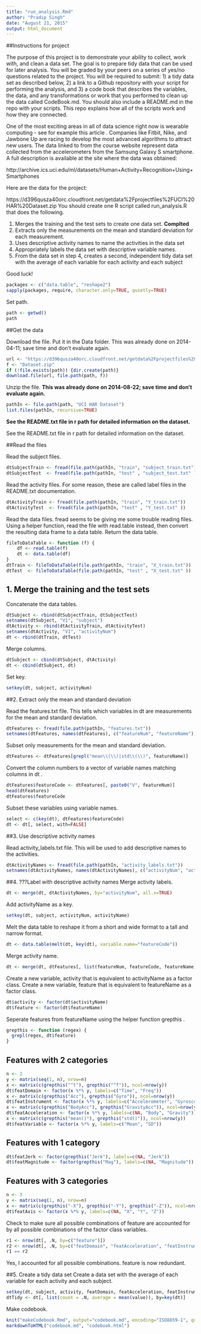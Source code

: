```yaml
---
title: "run_analysis.Rmd"
author: "Pradip Singh"
date: "August 21, 2015"
output: html_document
---
```


##Instructions for project

The purpose of this project is to demonstrate your ability to collect, work with, and clean a data set. The goal is to prepare tidy data that can be used for later analysis. You will be graded by your peers on a series of yes/no questions related to the project. You will be required to submit: 1) a tidy data set as described below, 2) a link to a Github repository with your script for performing the analysis, and 3) a code book that describes the variables, the data, and any transformations or work that you performed to clean up the data called CodeBook.md. You should also include a README.md in the repo with your scripts. This repo explains how all of the scripts work and how they are connected.  

One of the most exciting areas in all of data science right now is wearable computing - see for example  this article . Companies like Fitbit, Nike, and Jawbone Up are racing to develop the most advanced algorithms to attract new users. The data linked to from the course website represent data collected from the accelerometers from the Samsung Galaxy S smartphone. A full description is available at the site where the data was obtained: 

http://archive.ics.uci.edu/ml/datasets/Human+Activity+Recognition+Using+Smartphones 

Here are the data for the project: 

https://d396qusza40orc.cloudfront.net/getdata%2Fprojectfiles%2FUCI%20HAR%20Dataset.zip 
You should create one R script called run_analysis.R that does the following. 

1. Merges the training and the test sets to create one data set. **Complted** 
2. Extracts only the measurements on the mean and standard deviation for each measurement.
3. Uses descriptive activity names to name the activities in the data set
4. Appropriately labels the data set with descriptive variable names.
5. From the data set in step 4, creates a second, independent tidy data set with the average of each variable for each activity and each subject

Good luck!

```r
packages <- c("data.table", "reshape2")
sapply(packages, require, character.only=TRUE, quietly=TRUE)
```
Set path.
```r
path <- getwd()
path
```


##Get the data

Download the file. Put it in the  Data  folder. This was already done on 2014-04-11; save time and don't evaluate again.
```r
url <- "https://d396qusza40orc.cloudfront.net/getdata%2Fprojectfiles%2FUCI%20HAR%20Dataset.zip"
f <- "Dataset.zip"
if (!file.exists(path)) {dir.create(path)}
download.file(url, file.path(path, f))
```
Unzip the file. **This was already done on 2014-08-22; save time and don't evaluate again.**

```r
pathIn <- file.path(path, "UCI HAR Dataset")
list.files(pathIn, recursive=TRUE)
```
**See the  README.txt  file in  r path  for detailed information on the dataset.**

See the  README.txt  file in  r path  for detailed information on the dataset.

##Read the files

Read the subject files.

```r
dtSubjectTrain <- fread(file.path(pathIn, "train", "subject_train.txt"))
dtSubjectTest  <- fread(file.path(pathIn, "test" , "subject_test.txt" ))
```

Read the activity files. For some reason, these are called label files in the  README.txt  documentation.
```r
dtActivityTrain <- fread(file.path(pathIn, "train", "Y_train.txt"))
dtActivityTest  <- fread(file.path(pathIn, "test" , "Y_test.txt" ))
```
Read the data files.  fread  seems to be giving me some trouble reading files. Using a helper function, read the file with  read.table  instead, then convert the resulting data frame to a data table. Return the data table.

```r
fileToDataTable <- function (f) {
    df <- read.table(f)
    dt <- data.table(df)
}
dtTrain <- fileToDataTable(file.path(pathIn, "train", "X_train.txt"))
dtTest  <- fileToDataTable(file.path(pathIn, "test" , "X_test.txt" ))
```


## 1. Merge the training and the test sets

Concatenate the data tables.


```r
dtSubject <- rbind(dtSubjectTrain, dtSubjectTest)
setnames(dtSubject, "V1", "subject")
dtActivity <- rbind(dtActivityTrain, dtActivityTest)
setnames(dtActivity, "V1", "activityNum")
dt <- rbind(dtTrain, dtTest)
```

Merge columns.

```r
dtSubject <- cbind(dtSubject, dtActivity)
dt <- cbind(dtSubject, dt)
```

Set key.
```r
setkey(dt, subject, activityNum)
```


##2. Extract only the mean and standard deviation


Read the  features.txt  file. This tells which variables in  dt  are measurements for the mean and standard deviation.
```r
dtFeatures <- fread(file.path(pathIn, "features.txt"))
setnames(dtFeatures, names(dtFeatures), c("featureNum", "featureName"))
```

Subset only measurements for the mean and standard deviation.
```r
dtFeatures <- dtFeatures[grepl("mean\\(\\)|std\\(\\)", featureName)]
```
Convert the column numbers to a vector of variable names matching columns in  dt .
```r
dtFeatures$featureCode <- dtFeatures[, paste0("V", featureNum)]
head(dtFeatures)
dtFeatures$featureCode
```
Subset these variables using variable names.
```r
select <- c(key(dt), dtFeatures$featureCode)
dt <- dt[, select, with=FALSE]
```

##3. Use descriptive activity names

Read  activity_labels.txt  file. This will be used to add descriptive names to the activities.

```r
dtActivityNames <- fread(file.path(pathIn, "activity_labels.txt"))
setnames(dtActivityNames, names(dtActivityNames), c("activityNum", "activityName"))
```

##4. ???Label with descriptive activity names
Merge activity labels.
```r
dt <- merge(dt, dtActivityNames, by="activityNum", all.x=TRUE)
```
Add  activityName  as a key.
```r
setkey(dt, subject, activityNum, activityName)
```
Melt the data table to reshape it from a short and wide format to a tall and narrow format.
```r
dt <- data.table(melt(dt, key(dt), variable.name="featureCode"))
```
Merge activity name.
```r
dt <- merge(dt, dtFeatures[, list(featureNum, featureCode, featureName)], by="featureCode", all.x=TRUE)
```
Create a new variable,  activity  that is equivalent to  activityName  as a factor class. Create a new variable,  feature  that is equivalent to  featureName  as a factor class.
```r
dt$activity <- factor(dt$activityName)
dt$feature <- factor(dt$featureName)
```
Seperate features from  featureName  using the helper function  grepthis .
```r
grepthis <- function (regex) {
  grepl(regex, dt$feature)
}
```
## Features with 2 categories

```r
n <- 2
y <- matrix(seq(1, n), nrow=n)
x <- matrix(c(grepthis("^t"), grepthis("^f")), ncol=nrow(y))
dt$featDomain <- factor(x %*% y, labels=c("Time", "Freq"))
x <- matrix(c(grepthis("Acc"), grepthis("Gyro")), ncol=nrow(y))
dt$featInstrument <- factor(x %*% y, labels=c("Accelerometer", "Gyroscope"))
x <- matrix(c(grepthis("BodyAcc"), grepthis("GravityAcc")), ncol=nrow(y))
dt$featAcceleration <- factor(x %*% y, labels=c(NA, "Body", "Gravity"))
x <- matrix(c(grepthis("mean()"), grepthis("std()")), ncol=nrow(y))
dt$featVariable <- factor(x %*% y, labels=c("Mean", "SD"))
```
## Features with 1 category
```r
dt$featJerk <- factor(grepthis("Jerk"), labels=c(NA, "Jerk"))
dt$featMagnitude <- factor(grepthis("Mag"), labels=c(NA, "Magnitude"))
```
## Features with 3 categories
```r
n <- 3
y <- matrix(seq(1, n), nrow=n)
x <- matrix(c(grepthis("-X"), grepthis("-Y"), grepthis("-Z")), ncol=nrow(y))
dt$featAxis <- factor(x %*% y, labels=c(NA, "X", "Y", "Z"))
```

Check to make sure all possible combinations of  feature  are accounted for by all possible combinations of the factor class variables.
```r
r1 <- nrow(dt[, .N, by=c("feature")])
r2 <- nrow(dt[, .N, by=c("featDomain", "featAcceleration", "featInstrument", "featJerk", "featMagnitude", "featVariable", "featAxis")])
r1 == r2
```
Yes, I accounted for all possible combinations.  feature  is now redundant.


##5. Create a tidy data set
Create a data set with the average of each variable for each activity and each subject.
```r
setkey(dt, subject, activity, featDomain, featAcceleration, featInstrument, featJerk, featMagnitude, featVariable, featAxis)
dtTidy <- dt[, list(count = .N, average = mean(value)), by=key(dt)]
```
Make codebook.
```r
knit("makeCodebook.Rmd", output="codebook.md", encoding="ISO8859-1", quiet=TRUE)
markdownToHTML("codebook.md", "codebook.html")
```
